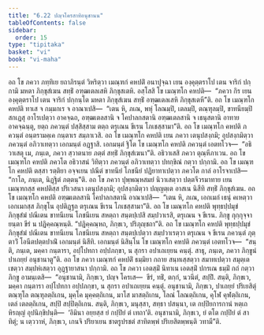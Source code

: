 ```yaml
---
title: "6.22 ปญฺจโครสาทิอนุชานน"
tableOfContents: false
sidebar:
  order: 15
type: "tipitaka"
basket: "vi"
book: "vi-maha"
---
```



<DynamicBreadcrumb />

<Division number="299" book="vi-maha">

<Paragraph number="1350" book="vi-maha">
อถ โข ภควา ภทฺทิเย ยถาภิรนฺตํ วิหริตฺวา เมณฺฑกํ คหปติํ อนาปุจฺฉา เยน องฺคุตฺตราโป เตน จาริกํ ปกฺกามิ มหตา ภิกฺขุสํเฆน สทฺธิํ อฑฺฒเตลเสหิ ภิกฺขุสเตหิ. อสฺโสสิ โข เมณฺฑโก คหปติ—  “ภควา กิร เยน องฺคุตฺตราโป เตน จาริกํ ปกฺกนฺโต มหตา ภิกฺขุสํเฆน สทฺธิํ อฑฺฒเตลเสหิ ภิกฺขุสเตหี”ติ. อถ โข เมณฺฑโก คหปติ ทาเส จ กมฺมกเร จ อาณาเปสิ—  “เตน หิ, ภเณ, พหุํ โลณมฺปิ, เตลมฺปิ, ตณฺฑุลมฺปิ, ขาทนียมฺปิ สกเฏสุ อาโรเปตฺวา อาคจฺฉถ, อฑฺฒเตลสานิ จ โคปาลกสตานิ อฑฺฒเตลสานิ จ เธนุสตานิ อาทาย อาคจฺฉนฺตุ, ยตฺถ ภควนฺตํ ปสฺสิสฺสาม ตตฺถ ตรุเณน ขีเรน โภเชสฺสามา”ติ. อถ โข เมณฺฑโก คหปติ ภควนฺตํ อนฺตรามคฺเค กนฺตาเร สมฺภาเวสิ. อถ โข เมณฺฑโก คหปติ เยน ภควา เตนุปสงฺกมิ; อุปสงฺกมิตฺวา ภควนฺตํ อภิวาเทตฺวา เอกมนฺตํ อฏฺฐาสิ. เอกมนฺตํ ฐิโต โข เมณฺฑโก คหปติ ภควนฺตํ เอตทโวจ—  “อธิวาเสตุ เม, ภนฺเต, ภควา สฺวาตนาย ภตฺตํ สทฺธิํ ภิกฺขุสํเฆนา”ติ. อธิวาเสสิ ภควา ตุณฺหีภาเวน. อถ โข เมณฺฑโก คหปติ ภควโต อธิวาสนํ วิทิตฺวา ภควนฺตํ อภิวาเทตฺวา ปทกฺขิณํ กตฺวา ปกฺกามิ.
</Paragraph>

<Paragraph number="1351" book="vi-maha">
อถ โข เมณฺฑโก คหปติ ตสฺสา รตฺติยา อจฺจเยน ปณีตํ ขาทนียํ โภชนียํ ปฏิยาทาเปตฺวา ภควโต กาลํ อาโรจาเปสิ—  “กาโล, ภนฺเต, นิฏฺฐิตํ ภตฺตนฺ”ติ. อถ โข ภควา ปุพฺพณฺหสมยํ นิวาเสตฺวา ปตฺตจีวรมาทาย เยน เมณฺฑกสฺส คหปติสฺส ปริเวสนา เตนุปสงฺกมิ; อุปสงฺกมิตฺวา ปญฺญตฺเต อาสเน นิสีทิ สทฺธิํ ภิกฺขุสํเฆน. อถ โข เมณฺฑโก คหปติ อฑฺฒเตลสานิ โคปาลกสตานิ อาณาเปสิ—  “เตน หิ, ภเณ, เอกเมกํ เธนุํ คเหตฺวา เอกเมกสฺส ภิกฺขุโน อุปติฏฺฐถ ตรุเณน ขีเรน โภเชสฺสามา”ติ. อถ โข เมณฺฑโก คหปติ พุทฺธปฺปมุขํ ภิกฺขุสํฆํ ปณีเตน ขาทนีเยน โภชนีเยน สหตฺถา สนฺตปฺเปสิ สมฺปวาเรสิ, ตรุเณน จ ขีเรน. ภิกฺขู กุกฺกุจฺจายนฺตา ขีรํ น ปฏิคฺคณฺหนฺติ. “ปฏิคฺคณฺหถ, ภิกฺขเว, ปริภุญฺชถา”ติ. อถ โข เมณฺฑโก คหปติ พุทฺธปฺปมุขํ ภิกฺขุสํฆํ ปณีเตน ขาทนีเยน โภชนีเยน สหตฺถา สนฺตปฺเปตฺวา สมฺปวาเรตฺวา ตรุเณน จ ขีเรน ภควนฺตํ ภุตฺตาวิํ โอนีตปตฺตปาณิํ เอกมนฺตํ นิสีทิ. เอกมนฺตํ นิสินฺโน โข เมณฺฑโก คหปติ ภควนฺตํ เอตทโวจ—  “สนฺติ, ภนฺเต, มคฺคา กนฺตารา, อปฺโปทกา อปฺปภกฺขา, น สุกรา อปาเถเยฺยน คนฺตุํ. สาธุ, ภนฺเต, ภควา ภิกฺขูนํ ปาเถยฺยํ อนุชานาตู”ติ. อถ โข ภควา เมณฺฑกํ คหปติํ ธมฺมิยา กถาย สนฺทเสฺสตฺวา สมาทเปตฺวา สมุตฺเตเชตฺวา สมฺปหํเสตฺวา อุฏฺฐายาสนา ปกฺกามิ.
</Paragraph>

<Paragraph number="1352" book="vi-maha">
อถ โข ภควา เอตสฺมิํ นิทาเน เอตสฺมิํ ปกรเณ ธมฺมิํ กถํ กตฺวา ภิกฺขู อามนฺเตสิ—  “อนุชานามิ, ภิกฺขเว, ปญฺจ โครเส—  ขีรํ, ทธิํ, ตกฺกํ, นวนีตํ, สปฺปิํ. สนฺติ, ภิกฺขเว, มคฺคา กนฺตารา อปฺโปทกา อปฺปภกฺขา, น สุกรา อปาเถเยฺยน คนฺตุํ. อนุชานามิ, ภิกฺขเว, ปาเถยฺยํ ปริเยสิตุํ ตณฺฑุโล ตณฺฑุลตฺถิเกน, มุคฺโค มุคฺคตฺถิเกน, มาโส มาสตฺถิเกน, โลณํ โลณตฺถิเกน, คุโฬ คุฬตฺถิเกน, เตลํ เตลตฺถิเกน, สปฺปิ สปฺปิตฺถิเกน. สนฺติ, ภิกฺขเว, มนุสฺสา, สทฺธา ปสนฺนา, เต กปฺปิยการกานํ หตฺเถ หิรญฺญํ อุปนิกฺขิปนฺติ—  ‘อิมินา อยฺยสฺส ยํ กปฺปิยํ ตํ เทถา’ติ. อนุชานามิ, ภิกฺขเว, ยํ ตโต กปฺปิยํ ตํ สาทิตุํ; น เตฺววาหํ, ภิกฺขเว, เกนจิ ปริยาเยน ชาตรูปรชตํ สาทิตพฺพํ ปริเยสิตพฺพนฺติ วทามี”ติ.
</Paragraph>
</Division>